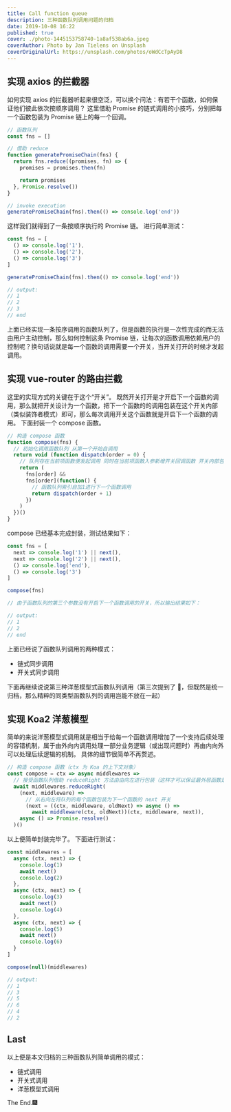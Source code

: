 ```yaml
---
title: Call function queue
description: 三种函数队列调用问题的归档
date: 2019-10-08 16:22
published: true
cover: ./photo-1445153758740-1a8af538ab6a.jpeg
coverAuthor: Photo by Jan Tielens on Unsplash
coverOriginalUrl: https://unsplash.com/photos/oWdCcTpAyD8
---
```


## 实现 axios 的拦截器

如何实现 axios 的拦截器听起来很空泛，可以换个问法：有若干个函数，如何保证他们彼此依次按顺序调用？
这里借助 Promise 的链式调用的小技巧，分别把每一个函数包装为 Promise 链上的每一个回调。

```js
// 函数队列
const fns = []

// 借助 reduce
function generatePromiseChain(fns) {
  return fns.reduce((promises, fn) => {
    promises = promises.then(fn)

    return promises
  }, Promise.resolve())
}

// invoke execution
generatePromiseChain(fns).then(() => console.log('end'))
```

这样我们就得到了一条按顺序执行的 Promise 链。
进行简单测试：

```js
const fns = [
  () => console.log('1'),
  () => console.log('2'),
  () => console.log('3')
]

generatePromiseChain(fns).then(() => console.log('end'))

// output:
// 1
// 2
// 3
// end
```

上面已经实现一条按序调用的函数队列了，但是函数的执行是一次性完成的而无法由用户主动控制，那么如何控制这条 Promise 链，让每次的函数调用依赖用户的控制呢？换句话说就是每一个函数的调用需要一个开关，当开关打开的时候才发起调用。

## 实现 vue-router 的路由拦截

这里的实现方式的关键在于这个“开关”。
既然开关打开是才开启下一个函数的调用，那么就把开关设计为一个函数，把下一个函数的的调用包装在这个开关内部（类似装饰者模式）即可，那么每次调用开关这个函数就是开启下一个函数的调用。
下面封装一个 compose 函数。

```js
// 构造 compose 函数
function compose(fns) {
  // 初始化调用函数队列 从第一个开始自调用
  return void (function dispatch(order = 0) {
    // 队列存在当前项函数便发起调用 同时在当前项函数入参新增开关回调函数 开关内部包装下一个函数的调用
    return (
      fns[order] &&
      fns[order](function() {
        // 函数队列索引自加1进行下一个函数调用
        return dispatch(order + 1)
      })
    )
  })()
}
```

compose 已经基本完成封装，测试结果如下：

```js
const fns = [
  next => console.log('1') || next(),
  next => console.log('2') || next(),
  () => console.log('end'),
  () => console.log('3')
]

compose(fns)

// 由于函数队列的第三个参数没有开启下一个函数调用的开关，所以输出结果如下：

// output:
// 1
// 2
// end
```

上面已经说了函数队列调用的两种模式：

- 链式同步调用
- 开关式同步调用

下面再继续说说第三种洋葱模型式函数队列调用（第三次提到了 🤣，但既然是统一归档，那么精粹的同类型函数队列的调用岂能不放在一起）

## 实现 Koa2 洋葱模型

简单的来说洋葱模型式调用就是相当于给每一个函数调用增加了一个支持后续处理的容错机制，属于由外向内调用处理一部分业务逻辑（或出现问题时）再由内向外可以处理后续逻辑的机制。
具体的细节很简单不再赘述。

```js
// 构造 compose 函数（ctx 为 Koa 的上下文对象）
const compose = ctx => async middlewares =>
  // 接受函数队列借助 reduceRight 方法由由向左进行包装（这样才可以保证最外层函数是队列的第一个最先执行）
  await middlewares.reduceRight(
    (next, middleware) =>
      // 从右向左将队列的每个函数包装为下一个函数的 next 开关
      (next = ((ctx, middleware, oldNext) => async () =>
        await middleware(ctx, oldNext))(ctx, middleware, next)),
    async () => Promise.resolve()
  )()
```

以上便简单封装完毕了。
下面进行测试：

```js
const middlewares = [
  async (ctx, next) => {
    console.log(1)
    await next()
    console.log(2)
  },
  async (ctx, next) => {
    console.log(3)
    await next()
    console.log(4)
  },
  async (ctx, next) => {
    console.log(5)
    await next()
    console.log(6)
  }
]

compose(null)(middlewares)

// output:
// 1
// 3
// 5
// 6
// 4
// 2
```

## Last

以上便是本文归档的三种函数队列简单调用的模式：

- 链式调用
- 开关式调用
- 洋葱模型式调用

The End.🎆
